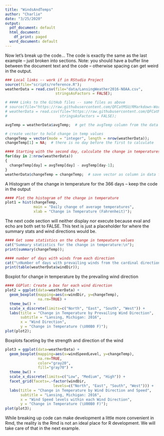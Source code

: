 ```yaml
---
title: "WindsAndTemps"
author: "Charlie"
date: "3/25/2020"
output:
  pdf_document: default
  html_document:
    df_print: paged
  word_document: default
---
```


Now let's break up the code...
The code is exactly the same as the last example -- just broken into sections.
Note: you should have a buffer line between the document text and the code -- otherwise spacing can get weird in the output. 

<!-- This is a comment section and will not display in the document
echo = TRUE: output code in document (default)  
echo = FALSE: hide code in output  
eval = TRUE: execute code (default)  
eval = FALSE: do not execute code -- often used in tutorials  -->

```r
### Local links -- work if in RStudio Project
source(file="scripts/reference.R");
weatherData = read.csv(file="data/LansingWeather2016-NOAA.csv",
                       stringsAsFactors = FALSE);

# #### Links to the GitHub files -- same files as above
# source(file="https://raw.githubusercontent.com/QFCatMSU/RMarkdown-Workshop-Material/master/scripts/reference.r");  
# weatherData = read.csv(file="https://raw.githubusercontent.com/QFCatMSU/RMarkdown-Workshop-Material/master/data/LansingWeather2016-NOAA.csv",
#                        stringsAsFactors = FALSE);

avgTemp = weatherData$avgTemp;  # get the avgTemp column from the data frame

# create vector to hold change in temp values
changeTemp = vector(mode = "integer", length = nrow(weatherData));
changeTemp[1] = NA;  # there is no day before the first to calculate

#### Starting with the second day, calculate the change in temperatures
for(day in 2:nrow(weatherData))
{
  changeTemp[day] = avgTemp[day] - avgTemp[day-1];
}
weatherData$changeTemp = changeTemp;  # save vector as column in data frame
```

A Histogram of the change in temperature for the 366 days -- keep the code in the output

```r
#### Plot the histogram of the change in temperature
plot1 = hist(changeTemp,
             main = "Daily change of average temperatures",
             xlab = "Change in Temperature (Fahrenheit)");
```

The next code section will neither display nor execute because eval and echo are both set to FALSE. This text is just a placeholder for where the summary stats and wind directions would be.

```r
#### Get some statistics on the change in tempeature values
cat("Summary statistics for the change in temperature:\n");
print(summary(changeTemp));  

#### number of days with winds from each direction
cat("\nNumber of days with prevailing winds from the cardinal directions:");
print(table(weatherData$windDir));
```

Boxplot for change in temperature by the prevailing wind direction

```r
#### GGPlot: Create a box for each wind direction 
plot2 = ggplot(data=weatherData) +
  geom_boxplot(mapping=aes(x=windDir, y=changeTemp), 
               na.rm=TRUE) +
  theme_bw() +
  scale_x_discrete(limits=c("North", "East", "South", "West")) +
  labs(title = "Change in Temperature by Prevailing Wind Direction",
       subtitle = "Lansing, Michigan: 2016",
       x = "Wind Direction",
       y = "Change in Temperature (\U00B0 F)");
plot(plot2);
```

Boxplots faceting by the strength and direction of the wind

```r
plot3 = ggplot(data=weatherData) +
  geom_boxplot(mapping=aes(x=windSpeedLevel, y=changeTemp), 
               na.rm=TRUE,
               color="gray20",
               fill="gray70") +
  theme_bw() +
  scale_x_discrete(limits=c("Low", "Medium", "High")) +
  facet_grid(facets=.~factor(windDir,
                      levels=c("North", "East", "South", "West"))) +
  labs(title = "Change in Temperature by Wind Direction and Speed",
       subtitle = "Lansing, Michigan: 2016",
       x = "Wind Speed levels within each Wind Direction",
       y = "Change in Temperature (\U00B0 F)");
plot(plot3);
```

While breaking up code can make development a little more convenient in Rmd, the reality is the Rmd is not an ideal place for R development.  We will take care of that in the next example.